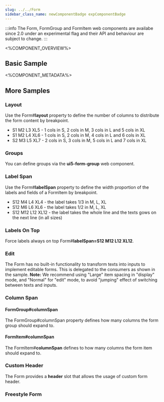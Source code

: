 ```yaml
---
slug: ../../Form
sidebar_class_name: newComponentBadge expComponentBadge
---
```



:::info
The Form, FormGroup and FormItem web components are availabe since 2.0 under an experimental flag and their API and behaviour are subject to change.
:::


<%COMPONENT_OVERVIEW%>

## Basic Sample
<Basic />

<%COMPONENT_METADATA%>

## More Samples

### Layout
Use the Form#**layout** property to define the number of columns to distribute the form content by breakpoint.

- S1 M2 L3 XL5 - 1 cols in S, 2 cols in M, 3 cols in L and 5 cols in XL
- S1 M2 L4 XL6 -  1 cols in S, 2 cols in M, 4 cols in L and 6 cols in XL
- S2 M3 L5 XL7 - 2 cols in S, 3 cols in M, 5 cols in L and 7 cols in XL

<Layout />



### Groups
You can define groups via the **ui5-form-group** web component.

<Groups />



### Label Span
Use the Form#**labelSpan** property to define the width proportion of the labels and fields of a FormItem by breakpoint.

- S12 M4 L4 XL4 - the label takes 1/3 in M, L, XL
- S12 M6 L6 XL6 - the label takes 1/2 in M, L, XL
- S12 M12 L12 XL12 - the label takes the whole line and the texts gows on the next line (in all sizes)

<LabelSpan />



### Labels On Top
Force labels always on top Form#**labelSpan=S12 M12 L12 XL12**.

<LabelsOnTop />



### Edit
The Form has no built-in functionality to transform texts into inputs to implement editable forms. This is delegated to the consumers as shown in the sample.
**Note:** We recommend using "Large" item spacing in "display" mode, and "Normal" for "edit" mode, to avoid "jumping" effect of switching between texts and inputs.

<Edit />



### Column Span

#### FormGroup#**columnSpan**
The FormGroup#columnSpan property defines how many columns the form group should expand to.

<GroupColumnSpan />

#### FormItem#**columnSpan**
The FormItem#**columnSpan** defines to how many columns the form item should expand to.

<ItemColumnSpan />


### Custom Header

The Form provides a **header** slot that allows the usage of custom form header.

<CustomHeader />


### Freestyle Form

<FreeStyleForm />
